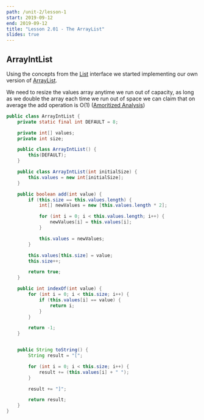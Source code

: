 ```yaml
---
path: /unit-2/lesson-1
start: 2019-09-12
end: 2019-09-12
title: "Lesson 2.01 - The ArrayList"
slides: true
---
```



## ArrayIntList

Using the concepts from the [List][3] interface we started implementing our own version of [ArrayList][1].

We need to resize the values array anytime we run out of capacity, as long as we double the array 
each time we run out of space we can claim that on average the add operation is O(1) ([Amoritized Analysis][4])

```java
public class ArrayIntList {
    private static final int DEFAULT = 8;

    private int[] values;
    private int size;

    public class ArrayIntList() {
        this(DEFAULT);
    }

    public class ArrayIntList(int initialSize) {
        this.values = new int[initialSize];
    }

    public boolean add(int value) {
        if (this.size == this.values.length) {
            int[] newValues = new [this.values.length * 2];

            for (int i = 0; i < this.values.length; i++) {
                newValues[i] = this.values[i];
            }

            this.values = newValues;
        }

        this.values[this.size] = value;
        this.size++;

        return true;
    }

    public int indexOf(int value) {
        for (int i = 0; i < this.size; i++) {
            if (this.values[i] == value) {
                return i;
            }
        }

        return -1;
    }


    public String toString() {
        String result = "[";

        for (int i = 0; i < this.size; i++) {
            result += (this.values[i] + " ");
        }

        result += "]";

        return result;
    }
}
```

[1]:https://docs.oracle.com/javase/8/docs/api/java/util/ArrayList.html
[2]:https://docs.oracle.com/javase/8/docs/api/java/util/Arrays.html
[3]:https://docs.oracle.com/javase/8/docs/api/java/util/List.html
[4]:https://www.geeksforgeeks.org/analysis-algorithm-set-5-amortized-analysis-introduction/